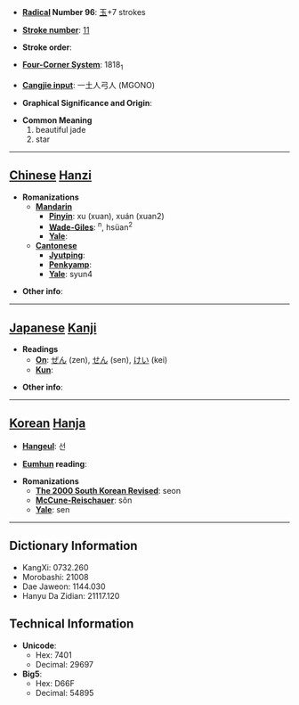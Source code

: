 * '''[[Wiktionary:Chinese radical index| Radical]] Number 96''': [[Wiktionary:Chinese radical index 玉|玉]]+7 strokes

* '''[[Wiktionary:Chinese total strokes index|Stroke number]]''': [[Wiktionary:Chinese total strokes index 11|11]]

* '''Stroke order''': 

* '''[[Wiktionary:Chinese four corner index|Four-Corner System]]''': 1818<sub>1</sub>

* '''[[Wiktionary:Chinese Cangjie index|Cangjie input]]''': 一土人弓人 (MGONO)

* '''Graphical Significance and Origin''': 

* '''Common Meaning'''
*#beautiful jade
*# star


----

== [[Chinese]] [[Hanzi]] ==

* '''Romanizations'''
** '''[[Mandarin]]'''
*** '''[[Pinyin]]''': xu (xuan), xuán (xuan2)
*** '''[[Wade-Giles]]''': <sup>n</sup>, hsüan<sup>2</sup>
*** '''[[Yale]]''': 
** '''[[Cantonese]]'''
*** '''[[Jyutping]]''':
*** '''[[Penkyamp]]''': 
*** '''[[Yale]]''': syun4

* '''Other info''': 

----

== [[Japanese]] [[Kanji]] ==

* '''Readings'''
** '''[[On]]''': [[ぜん]] (zen), [[せん]] (sen), [[けい]] (kei)
** '''[[Kun]]''': 

* '''Other info''':  

----

== [[Korean]] [[Hanja]] ==

* '''[[Hangeul]]''': 선

* '''[[Eumhun]] reading''': 

* '''Romanizations'''
** '''[[The 2000 South Korean Revised Romanization|The 2000 South Korean Revised]]''': seon
** '''[[McCune-Reischauer]]''': sŏn
** '''[[Yale]]''': sen

----

== Dictionary Information ==

* KangXi: 0732.260
* Morobashi: 21008
* Dae Jaweon: 1144.030
* Hanyu Da Zidian: 21117.120

== Technical Information ==

* '''Unicode''':
** Hex: 7401
** Decimal: 29697
* '''Big5''':
** Hex: D66F
** Decimal: 54895